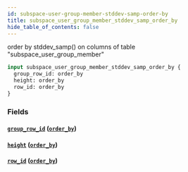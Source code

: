```yaml
---
id: subspace-user-group-member-stddev-samp-order-by
title: subspace_user_group_member_stddev_samp_order_by
hide_table_of_contents: false
---
```


order by stddev_samp() on columns of table "subspace_user_group_member"

```graphql
input subspace_user_group_member_stddev_samp_order_by {
  group_row_id: order_by
  height: order_by
  row_id: order_by
}
```

### Fields

#### [`group_row_id`](#) ([`order_by`](../enums/order-by))

#### [`height`](#) ([`order_by`](../enums/order-by))

#### [`row_id`](#) ([`order_by`](../enums/order-by))
